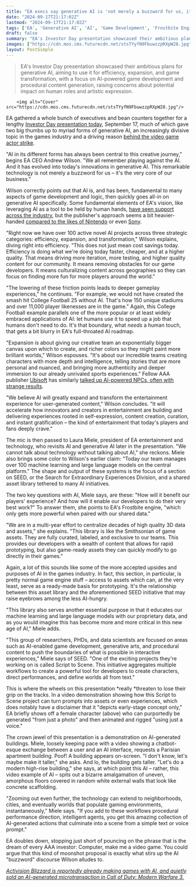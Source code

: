 ```yaml
---
title: "EA execs say generative AI is 'not merely a buzzword for us, it's the very core of our business,' then pretend to tell a computer to generate buildings live on stage"
date: "2024-09-17T21:17:02Z"
lastmod: "2024-09-17T21:17:02Z"
tags: ['EA', 'Generative AI', 'AI', 'Game Development', 'Frostbite Engine', 'SEED', 'Script to Scene', 'AAA', 'Video Game Actors', 'Strike']
draft: false
summary: "EA's Investor Day presentation showcased their ambitious plans for generative AI, aiming to use it for efficiency, expansion, and game transformation, with a focus on AI-powered game development and procedural content generation, raising concerns about potential impact on human roles and artistic expression."
images: ["https://cdn.mos.cms.futurecdn.net/stsTYyfN9FbuwzzpRXpW28.jpg"]
layout: PostSimple
---
```

> EA's Investor Day presentation showcased their ambitious plans for generative AI, aiming to use it for efficiency, expansion, and game transformation, with a focus on AI-powered game development and procedural content generation, raising concerns about potential impact on human roles and artistic expression.


        <img alt="Cover" src="https://cdn.mos.cms.futurecdn.net/stsTYyfN9FbuwzzpRXpW28.jpg"/>
        
EA gathered a whole bunch of executives and bean counters together for a lengthy [Investor Day presentation today](https://youtu.be/hsvX8NMGUxI), September 17, much of which gave two big thumbs up to myriad forms of generative AI, an increasingly divisive topic in the games industry and a driving reason [<u>behind the video game actor strike</u>](https://www.gamesradar.com/games/across-activision-ea-and-more-video-game-actors-are-striking-for-protection-from-ai-frankly-its-stunning-that-these-video-game-studios-havent-learned-anything/).

"AI in its different forms has always been central to this creative journey," begins EA CEO Andrew Wilson. "We all remember playing against the AI. And it has evolved into today's innovations in generative AI. This remarkable technology is not merely a buzzword for us – it's the very core of our business."

Wilson correctly points out that AI is, and has been, fundamental to many aspects of game development and logic, then quickly goes all-in on generative AI specifically. Some fundamental elements of EA's vision, like leveraging AI as a tool to be held by human hands, [<u>have seen support across the industry</u>](https://www.gamesradar.com/games/sony-ceo-says-although-ai-has-been-used-for-creation-its-not-a-substitute-for-human-creativity/), but the publisher's approach seems a bit heavier-handed [<u>compared to the likes of Nintendo</u>](https://www.gamesradar.com/platforms/nintendo/nintendo-says-it-doesnt-need-generative-ai-to-make-games-because-it-has-decades-of-know-how-and-doesnt-want-any-issues-with-intellectual-property-rights/) or even [Sony](https://www.gamesradar.com/tag/sony/). 

"Right now we have over 100 active novel AI projects across three strategic categories: efficiency, expansion, and transformation," Wilson explains, diving right into efficiency. "This does not just mean cost savings today. Efficiency is doing what we're doing today faster, cheaper, and at a higher quality. That means driving more iteration, more testing, and higher quality content for our community. It means removing obstacles for our game developers. It means culturalizing content across geographies so they can focus on finding more fun for more players around the world." 

"The lowering of these friction points leads to deeper gameplay experiences," he continues. "For example, we would not have created the smash hit College Football 25 without AI. That's how 150 unique stadiums and over 11,000 player likenesses are in the game." Again, this College Football example parallels one of the more popular or at least widely embraced applications of AI: let humans use it to speed up a job that humans don't need to do. It's that boundary, what *needs* a human touch, that gets a bit blurry in EA's full-throated AI roadmap. 

"Expansion is about giving our creative team an exponentially bigger canvas upon which to create, and richer colors so they might paint more brilliant worlds," Wilson espouses. "It's about our incredible teams creating characters with more depth and intelligence, telling stories that are more personal and nuanced, and bringing more authenticity and deeper immersion to our already unrivaled sports experiences." Fellow AAA publisher [Ubisoft](https://www.gamesradar.com/tag/ubisoft/) has similarly [<u>talked up AI-powered NPCs, often with strange results</u>](https://www.gamesradar.com/ubisoft-talks-up-ai-powered-npcs-only-sounds-kinda-weird-until-we-get-to-the-soul-and-a-female-character-that-was-reprogrammed-for-being-too-flirtatious-and-seductive/). 

"We believe AI will greatly expand and transform the entertainment experience for user-generated content," Wilson concludes. "It will accelerate how innovators and creators in entertainment are building and delivering experiences rooted in self-expression, content creation, curation, and instant gratification – the kind of entertainment that today's players and fans deeply crave." 

The mic is then passed to Laura Miele, president of EA entertainment and technology, who revisits AI and generative AI later in the presentation. "We cannot talk about technology without talking about AI," she reckons. Miele also brings some color to Wilson's earlier claim: "Today our team manages over 100 machine learning and large language models on the central platform." The shape and output of these systems is the focus of a section on SEED, or the Search for Extraordinary Experiences Division, and a shared asset library tethered to many AI initiatives. 

The two key questions with AI, Miele says, are these: "How will it benefit our players' experience? And how will it enable our developers to do their very best work?" To answer them, she points to EA's Frostbite engine, "which only gets more powerful when paired with our shared data." 

"We are in a multi-year effort to centralize decades of high quality 3D data and assets," she explains. "This library is like the Smithsonian of game assets. They are fully curated, labeled, and exclusive to our teams. This provides our developers with a wealth of content that allows for rapid prototyping, but also game-ready assets they can quickly modify to go directly in their games." 

Again, a lot of this sounds like some of the more accepted upsides and purposes of AI in the games industry. In fact, this section, in particular, is pretty normal game engine stuff – access to assets which can, at the very least, serve as a ready-made basis for prototyping. It's the relationship between this asset library and the aforementioned SEED initiative that may raise eyebrows among the less AI-hungry. 



"This library also serves another essential purpose in that it educates our machine learning and large language models with our proprietary data, and as you would imagine this has become more and more critical in this new age of AI," Miele adds. 

"This group of researchers, PHDs, and data scientists are focused on areas such as AI-enabled game development, generative arts, and procedural content to push the boundaries of what is possible in interactive experiences," Miele says of SEED. "One of the exciting projects they're working on is called Script to Scene. This initiative aggregates multiple workflows to create a powerful tool for developers to create characters, direct performances, and define worlds all from text." 

This is where the wheels on this presentation *really *threaten to lose their grip on the tracks. In a video demonstration showing how this Script to Scene project can turn prompts into assets or even experiences, which does notably have a disclaimer that it "depicts early-stage concept only," EA briefly shows off a female character (above) who can purportedly be generated "from just a photo" and then animated and rigged "using just a voice." 

The crown jewel of this presentation is a demonstration on AI-generated buildings. Miele, loosely keeping pace with a video showing a chatbot-esque exchange between a user and an AI interface, requests a Parisian apartment building. Poof! A building appears on-screen. "I don't know, let's maybe make it taller," she asks. And lo, the building gets taller. "Let's do a modern high-rise building," she says, at which point this AI – rather, this video example of AI – spits out a bizarre amalgamation of uneven, amorphous floors covered in random white external walls that look like concrete scaffolding. 

"Zooming out even further, the technology can extend to neighborhoods, cities, and eventually worlds that populate gaming environments, instantaneously," Miele says. "If you add to these workflows procedural performance direction, intelligent agents, you get this amazing collection of AI-generated actions that culminate into a scene from a simple text or voice prompt." 

EA doubles down, stopping just short of pouncing on the phrase that is the dream of every AAA investor: Computer, make me a video game. You could argue that this kind of moonshot proposal is exactly what stirs up the AI "buzzword" discourse Wilson alludes to. 

[<u><em>Activision Blizzard is reportedly already making games with AI, and quietly sold an AI-generated microtransaction in Call of Duty: Modern Warfare 3.</em></u>](https://www.gamesradar.com/games/call-of-duty/activision-blizzard-is-reportedly-already-making-games-with-ai-and-quietly-sold-an-ai-generated-microtransaction-in-call-of-duty-modern-warfare-3/)
        